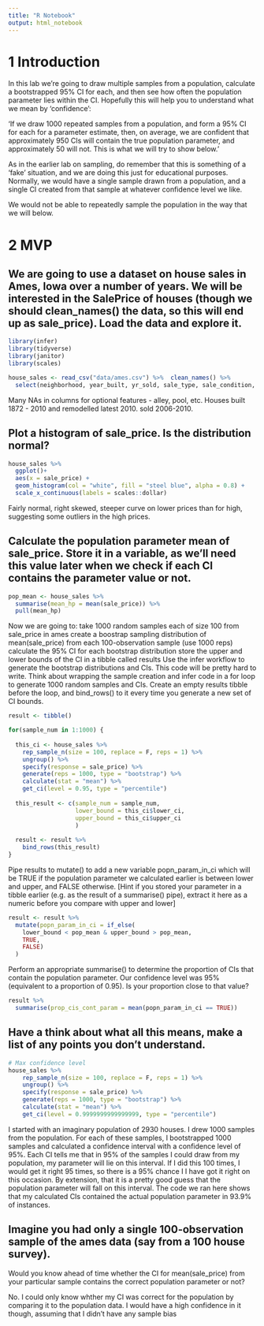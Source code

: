 ```yaml
---
title: "R Notebook"
output: html_notebook
---
```


# 1 Introduction
In this lab we’re going to draw multiple samples from a population, calculate a bootstrapped 95% CI for each, and then see how often the population parameter lies within the CI. Hopefully this will help you to understand what we mean by ‘confidence’:

‘If we draw 1000 repeated samples from a population, and form a 95% CI for each for a parameter estimate, then, on average, we are confident that approximately 950 CIs will contain the true population parameter, and approximately 50 will not. This is what we will try to show below.’

As in the earlier lab on sampling, do remember that this is something of a ‘fake’ situation, and we are doing this just for educational purposes. Normally, we would have a single sample drawn from a population, and a single CI created from that sample at whatever confidence level we like.

We would not be able to repeatedly sample the population in the way that we will below.

# 2 MVP
## We are going to use a dataset on house sales in Ames, Iowa over a number of years. We will be interested in the SalePrice of houses (though we should clean_names() the data, so this will end up as sale_price). Load the data and explore it.

```r
library(infer)
library(tidyverse)
library(janitor)
library(scales)

house_sales <- read_csv("data/ames.csv") %>%  clean_names() %>% 
  select(neighborhood, year_built, yr_sold, sale_type, sale_condition, sale_price)
```

Many NAs in columns for optional features - alley, pool, etc. Houses built 1872 - 2010 and remodelled latest 2010. sold 2006-2010.

## Plot a histogram of sale_price. Is the distribution normal?

```r
house_sales %>% 
  ggplot()+
  aes(x = sale_price) +
  geom_histogram(col = "white", fill = "steel blue", alpha = 0.8) +
  scale_x_continuous(labels = scales::dollar)
```
Fairly normal, right skewed, steeper curve on lower prices than for high, suggesting some outliers in the high prices.


## Calculate the population parameter mean of sale_price. Store it in a variable, as we’ll need this value later when we check if each CI contains the parameter value or not.

```r
pop_mean <- house_sales %>% 
  summarise(mean_hp = mean(sale_price)) %>% 
  pull(mean_hp)
```


Now we are going to:
take 1000 random samples each of size 100 from sale_price in ames
create a boostrap sampling distribution of mean(sale_price) from each 100-observation sample (use 1000 reps)
calculate the 95% CI for each bootstrap distribution
store the upper and lower bounds of the CI in a tibble called results
Use the infer workflow to generate the bootstrap distributions and CIs. This code will be pretty hard to write. Think about wrapping the sample creation and infer code in a for loop to generate 1000 random samples and CIs. Create an empty results tibble before the loop, and bind_rows() to it every time you generate a new set of CI bounds.

```r

result <- tibble()

for(sample_num in 1:1000) {
  
  this_ci <- house_sales %>% 
    rep_sample_n(size = 100, replace = F, reps = 1) %>% 
    ungroup() %>% 
    specify(response = sale_price) %>% 
    generate(reps = 1000, type = "bootstrap") %>% 
    calculate(stat = "mean") %>% 
    get_ci(level = 0.95, type = "percentile")
  
  this_result <- c(sample_num = sample_num,
                   lower_bound = this_ci$lower_ci,
                   upper_bound = this_ci$upper_ci
                   )
  
  result <- result %>% 
    bind_rows(this_result)
}

```

Pipe results to mutate() to add a new variable popn_param_in_ci which will be TRUE if the population parameter we calculated earlier is between lower and upper, and FALSE otherwise.
[Hint if you stored your parameter in a tibble earlier (e.g. as the result of a summarise() pipe), extract it here as a numeric before you compare with upper and lower]

```r
result <- result %>% 
  mutate(popn_param_in_ci = if_else(
    lower_bound < pop_mean & upper_bound > pop_mean,
    TRUE,
    FALSE)
  )
```

Perform an appropriate summarise() to determine the proportion of CIs that contain the population parameter. Our confidence level was 95% (equivalent to a proportion of 0.95). Is your proportion close to that value?

```r
result %>% 
  summarise(prop_cis_cont_param = mean(popn_param_in_ci == TRUE))
```



## Have a think about what all this means, make a list of any points you don’t understand.
```r
# Max confidence level
house_sales %>% 
    rep_sample_n(size = 100, replace = F, reps = 1) %>% 
    ungroup() %>% 
    specify(response = sale_price) %>% 
    generate(reps = 1000, type = "bootstrap") %>% 
    calculate(stat = "mean") %>% 
    get_ci(level = 0.9999999999999999, type = "percentile")
```

I started with an imaginary population of 2930 houses.
I drew 1000 samples from the population.
For each of these samples, I bootstrapped 1000 samples and calculated a confidence interval with a confidence level of 95%.
Each CI tells me that in 95% of the samples I could draw from my population, my parameter will lie on this interval. If I did this 100 times, I would get it right 95 times, so there is a 95% chance I I have got it right on this occasion.
By extension, that it is a pretty good guess that the population parameter will fall on this interval.
The code we ran here shows that my calculated CIs contained the actual population parameter in 93.9% of instances.


## Imagine you had only a single 100-observation sample of the ames data (say from a 100 house survey).
Would you know ahead of time whether the CI for mean(sale_price) from your particular sample contains the correct population parameter or not?

No. I could only know whther my CI was correct for the population by comparing it to the population data. I would have a high confidence in it though, assuming that I didn't have any sample bias
